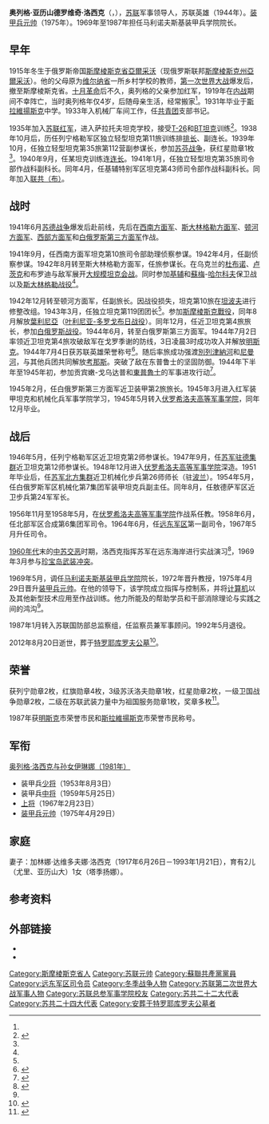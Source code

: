 {{同名人物|洛西克|洛西克}}
{{Infobox military person
|name         = 奥列格·洛西克
|image        = Маршал бронетанковых войск Герой Советского Союза Олег Александрович Лосик.jpg
|caption      = 1975年
|birth_date   = {{OldStyleDate|1915年|12月4日|11月21日}}
|death_date   = {{Dda|2012|8|20|1915|12|4}}
|birth_place  = [[俄罗斯帝国|俄罗斯帝国]][[斯摩棱斯克省|斯摩棱斯克省]][[亞爾采沃|亞爾采沃]]
|death_place  = [[俄罗斯联邦|俄罗斯联邦]][[莫斯科|莫斯科]]
|allegiance   = {{flag|Soviet Union}}
|serviceyears = 1935年－1992年
|rank         = [[军兵种元帅_(苏联)|装甲兵元帅]]（1975年）
|unit         = 
|commands     = 近卫步兵第24军（1954年－1956年）<br/>合成第6集团军（1958年－1964年）<br/>[[远东军区|远东军区]]（1967年－1969年）
|battles      = [[冬季战争|苏芬战争]]<br/>[[第二次世界大战|第二次世界大战]]
|awards       ={{{!}} style="background: transparent"
{{!}} {{Hero of the Soviet Union|1944}}
{{!}}}
{{{!}} style="background: transparent"
{{!}} {{四级祖国功勋勋章}}
{{!}}}
{{{!}} style="background: transparent"
{{!}} {{朱可夫勋章}}{{!!}}{{军功勋章 (俄罗斯联邦)}}{{!!}}{{荣誉勋章 (俄罗斯联邦)}}{{!!}}{{列宁勋章}}
{{!}}-
{{!}} {{列宁勋章}}{{!!}}{{十月革命勋章}}{{!!}}{{红旗勋章}}{{!!}}{{红旗勋章}}
{{!}}-
{{!}} {{红旗勋章}}{{!!}}{{红旗勋章}}{{!!}}{{三级苏沃洛夫勋章}}{{!!}}{{一级卫国战争勋章}}
{{!}}-
{{!}} {{一级卫国战争勋章}}{{!!}}{{红星勋章}}{{!!}}{{红星勋章}}{{!!}}{{二级在苏联武装力量中为祖国服务勋章}}
{{!}}-
{{!}} {{三级在苏联武装力量中为祖国服务勋章}}{{!!}}{{战功奖章}}{{!!}}{{守卫苏联国界有功奖章}}{{!!}}{{纪念列宁诞辰一百周年奖章}}
{{!}}-
{{!}} {{保卫斯大林格勒奖章}}{{!!}}{{保卫基辅奖章}}{{!!}}{{卫国战争战胜德国奖章}}{{!!}}{{卫国战争胜利二十周年奖章}}
{{!}}-
{{!}} {{卫国战争胜利三十周年奖章}}{{!!}}{{卫国战争胜利四十周年奖章}}{{!!}}{{卫国战争胜利五十周年奖章}}{{!!}}{{卫国战争胜利六十周年奖章}}
{{!}}-
{{!}} {{卫国战争胜利六十五周年奖章}}{{!!}}{{莫斯科建城八百五十周年奖章}}{{!!}}{{攻克柯尼斯堡奖章}}{{!!}}{{苏联武装力量老兵奖章}}
{{!}}-
{{!}} {{巩固战斗友谊奖章 (苏联)}}{{!!}}{{开垦处女地奖章}}{{!!}}{{苏维埃陆军海军三十周年奖章}}{{!!}}{{苏联武装力量四十周年奖章}}
{{!}}-
{{!}} {{苏联武装力量五十周年奖章}}{{!!}}{{苏联武装力量六十周年奖章}}{{!!}}{{苏联武装力量七十周年奖章}}
{{!}}}
{{{!}} style="background: transparent"
{{!}} {{波兰复兴勋章|type=3}}
{{!}}}
}}
'''奥列格·亚历山德罗维奇·洛西克'''（{{lang-ru|Олег Александрович Лосик}}，{{bd|1915年|12月4日|2012年|8月20日|catIdx=Losik}}），[[苏联|苏联]]军事领导人，苏联英雄（1944年）。[[军兵种元帅_(苏联)|装甲兵元帅]]（1975年）。1969年至1987年担任马利诺夫斯基装甲兵学院院长。

==早年==
1915年冬生于俄罗斯帝国[[斯摩棱斯克省|斯摩棱斯克省]][[亞爾采沃|亞爾采沃]]（现俄罗斯联邦[[斯摩棱斯克州|斯摩棱斯克州]][[亞爾采沃|亞爾采沃]]）。他的父母原为[[维尔纳省|维尔纳省]]一所乡村学校的教师，[[第一次世界大战|第一次世界大战]]爆发后，撤至斯摩棱斯克省。[[十月革命|十月革命]]后不久，奥列格的父亲参加红军，1919年在[[俄国内战|内战]]期间不幸阵亡，当时奥列格年仅4岁，后随母亲生活，经常搬家<ref name=red/>。1931年毕业于[[斯拉維揚斯克_(烏克蘭)|斯拉維揚斯克]]中学。1933年入机械厂车间工作，任[[苏联共青团|共青团]]支部书记。

1935年加入[[苏联红军|苏联红军]]，进入萨拉托夫坦克学校，接受[[T-26坦克|T-26]]和[[BT坦克|BT坦克]]训练<ref name=red2>{{cite web |author=Александр Бондаренко |title=Маршал бронетанковых войск Олег Александрович Лосик: «На Т-34 мы побеждали и «Пантер», и «Тигров» |url=http://old.redstar.ru/2005/12/03_12/5_01.html |publisher=Красная звезда |language=ru |date=2005-12-03 |access-date=2020-07-02 |archive-date=2016-03-04 |archive-url=https://web.archive.org/web/20160304194149/http://old.redstar.ru/2005/12/03_12/5_01.html |dead-url=no }}</ref>。1938年10月后，历任列宁格勒军区独立轻型坦克第11旅训练排[[排长|排长]]、副连长。1939年10月，任独立轻型坦克第35旅第112营副参谋长，参加[[冬季战争|苏芬战争]]，获红星勋章1枚<ref name=red/>。1940年9月，任某坦克训练连[[连长|连长]]。1941年1月，任独立轻型坦克第35旅司令部作战科副科长。同年4月，任基辅特别军区坦克第43师司令部作战科副科长。同年加入[[苏联共产党|联共（布）]]。
==战时==
1941年6月[[苏德战争|苏德战争]]爆发后赴前线，先后在[[西南方面军|西南方面军]]、[[斯大林格勒方面军|斯大林格勒方面军]]、[[顿河方面军|顿河方面军]]、[[西部方面军|西部方面军]]和[[白俄罗斯第三方面军|白俄罗斯第三方面军]]作战。

1941年9月，任西南方面军坦克第10旅司令部助理侦察参谋。1942年4月，任副侦察参谋。1942年8月转至斯大林格勒方面军，任旅参谋长。在乌克兰的[[杜布诺|杜布诺]]、[[卢茨克|卢茨克]]和布罗迪与敌军展开[[布羅迪戰役|大规模坦克会战]]。同时参加[[基辅|基辅]]和[[蘇梅|蘇梅]]-[[哈尔科夫|哈尔科夫]]保卫战以及[[斯大林格勒战役|斯大林格勒战役]]<ref name=red2/>。

1942年12月转至顿河方面军，任副旅长。因战役损失，坦克第10旅在[[坦波夫|坦波夫]]进行修整改组。1943年3月，任独立坦克第119团团长<ref name=red/>。参加[[斯摩棱斯克戰役_(1943年)|斯摩棱斯克戰役]]，同年8月解放[[葉利尼亞|葉利尼亞]]（[[叶利尼亚-多罗戈布日战役|叶利尼亚-多罗戈布日战役]]）。同年12月，任近卫坦克第4旅旅长，参加[[巴格拉基昂行動|白俄罗斯战役]]。1944年6月，转至白俄罗斯第三方面军。1944年7月2日率领近卫坦克第4旅攻破敌军在戈罗季谢的防线，3日凌晨3时成功攻入并解放[[明斯克|明斯克]]。1944年7月4日获苏联英雄荣誉称号<ref>{{cite web |title=Новые улицы назвали в честь героев войны, хутора и деревни |url=https://www.kp.ru/daily/26266/3144768/ |publisher=[[共青团真理报|Комсомольская правда]] |language=ru |date=2014-08-08 |access-date=2020-07-02 |archive-date=2020-07-03 |archive-url=https://web.archive.org/web/20200703180434/https://www.kp.ru/daily/26266/3144768/ |dead-url=no }}</ref>。随后率旅成功强渡[[別列津納河_(尼曼河支流)|別列津納河]]和[[尼曼河|尼曼河]]，与其他兵团共同解放[[考那斯|考那斯]]。突破了敌在东普鲁士的坚固防御。1944年下半年至1945年初，参加贡宾嫩-戈乌达普和[[東普魯士攻勢|東普魯士]]的军事进攻行动<ref name=red>{{cite web |author=Лариса Кучерова |title=Свет звезды маршала Лосика |url=http://old.redstar.ru/2010/05/08_05/4_01.html |publisher=[[红星报|Красная Звезда]] |language=ru |date=2010-05-08 |access-date=2020-07-02 |archive-date=2017-03-20 |archive-url=https://web.archive.org/web/20170320020009/http://old.redstar.ru/2010/05/08_05/4_01.html |dead-url=no }}</ref>。

1945年2月，任白俄罗斯第三方面军近卫装甲第2旅旅长。1945年3月进入红军装甲坦克和机械化兵军事学院学习，1945年5月转入[[苏联总参谋部军事学院|伏罗希洛夫高等军事学院]]，同年12月毕业。
==战后==
1946年5月，任列宁格勒军区近卫坦克第2师参谋长。1947年9月，任[[苏军驻德集群|苏军驻德集群]]近卫坦克第12师参谋长。1948年12月进入[[苏联总参谋部军事学院|伏罗希洛夫高等军事学院]]深造。1951年毕业后，任[[苏军北方集群|苏军北方集群]]近卫机械化步兵第26师师长（驻[[波兰|波兰]]）。1954年5月，任白俄罗斯军区机械化第7集团军装甲坦克兵副主任。同年8月，任敖德萨军区近卫步兵第24军军长。

1956年11月至1958年5月，在[[苏联总参谋部军事学院|伏罗希洛夫高等军事学院]]作战系任教。1958年6月，任北部军区合成第6集团军司令。1964年6月，任[[远东军区|远东军区]]第一副司令，1967年5月升任司令。

[[1960年代|1960年代]]末的[[中苏交恶|中苏交恶]]时期，洛西克指挥苏军在远东海岸进行实战演习<ref>{{cite news |title=警告苏修叛徒集团 |work=[[人民日报|人民日报]] |date=1969-01-23 |page=5}}</ref>，1969年3月参与[[珍宝岛事件|珍宝岛武装冲突]]。

1969年5月，调任[[马利诺夫斯基装甲兵学院|马利诺夫斯基装甲兵学院]]院长，1972年晋升教授，1975年4月29日晋升[[军兵种元帅_(苏联)|装甲兵元帅]]。在他的领导下，该学院成立指挥与控制系，并将[[计算机|计算机]]以及其他新型技术应用至作战训练。他力所能及的帮助学员和干部消除理论与实践之间的鸿沟<ref name=red/>。

1987年1月转入苏联国防部总监察组，任监察员兼军事顾问。1992年5月退役。

2012年8月20日逝世，葬于[[特罗耶库罗夫公墓|特罗耶库罗夫公墓]]<ref>{{cite web |title=洛西克之墓 |url=http://www.moscow-tombs.ru/2012/losik_oa.htm |publisher=莫斯科墓葬 |accessdate=2020-07-02 |archive-date=2020-08-04 |archive-url=https://web.archive.org/web/20200804075558/http://www.moscow-tombs.ru/2012/losik_oa.htm |dead-url=no }}</ref>。
==荣誉==
获列宁勋章2枚，红旗勋章4枚，3级苏沃洛夫勋章1枚，红星勋章2枚，一级卫国战争勋章2枚，二级在苏联武装力量中为祖国服务勋章1枚，奖章多枚<ref>{{cite web |title=Олег Александрович Лосик. Биография |url=https://ria.ru/20120820/727192975.html |publisher=[[俄罗斯新闻社|РИА Новости]] |language=ru |date=2012-08-20 |access-date=2020-07-02 |archive-date=2020-07-04 |archive-url=https://web.archive.org/web/20200704050614/https://ria.ru/20120820/727192975.html |dead-url=no }}</ref>。

1987年获[[明斯克|明斯克]]市荣誉市民和[[斯拉維揚斯克_(烏克蘭)|斯拉維揚斯克]]市荣誉市民称号。
==军衔==
[[文件:Олег_Лосик_с_внучкой_Ириной.jpg|奥列格·洛西克与孙女伊琳娜（1981年）]]
*装甲兵[[少将|少将]]（1953年8月3日）
*装甲兵[[中将|中将]]（1959年5月25日）
*[[上将|上将]]（1967年2月23日）
*[[军兵种元帅_(苏联)|装甲兵元帅]]（1975年4月29日）
==家庭==
妻子：加林娜·达维多夫娜·洛西克（1917年6月26日－1993年1月21日），育有2儿（尤里、亚历山大）1女（塔季扬娜）。
==参考资料==
{{Reflist}}
==外部链接==
*{{URL|http://www.warheroes.ru/hero/hero.asp?Hero_id=1805|传记资料1}}
*{{URL|http://www.hrono.ru/biograf/bio_l/losik.html|传记资料2}}
{{蘇聯軍兵種元帥}}
{{Authority control}}
{{portal bar|苏联|俄罗斯|军事|人物|第一次世界大战|冷战}}
{{DEFAULTSORT:Losik, Oleg}}
[[Category:斯摩棱斯克省人|Category:斯摩棱斯克省人]]
[[Category:苏联元帅|Category:苏联元帅]]
[[Category:蘇聯共產黨黨員|Category:蘇聯共產黨黨員]]
[[Category:远东军区司令员|Category:远东军区司令员]]
[[Category:冬季战争人物|Category:冬季战争人物]]
[[Category:苏联第二次世界大战军事人物|Category:苏联第二次世界大战军事人物]]
[[Category:苏联总参军事学院校友|Category:苏联总参军事学院校友]]
[[Category:苏共二十二大代表|Category:苏共二十二大代表]]
[[Category:苏共二十四大代表|Category:苏共二十四大代表]]
[[Category:安葬于特罗耶库罗夫公墓者|Category:安葬于特罗耶库罗夫公墓者]]